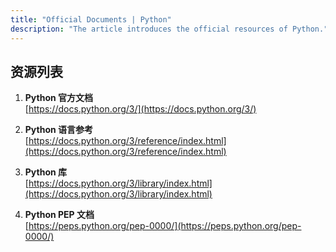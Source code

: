 ```yaml
---
title: "Official Documents | Python"
description: "The article introduces the official resources of Python."
---
```


## 资源列表

1. **Python 官方文档**  
   [https://docs.python.org/3/](https://docs.python.org/3/)

2. **Python 语言参考**  
   [https://docs.python.org/3/reference/index.html](https://docs.python.org/3/reference/index.html)

3. **Python 库**  
   [https://docs.python.org/3/library/index.html](https://docs.python.org/3/library/index.html)

4. **Python PEP 文档**  
   [https://peps.python.org/pep-0000/](https://peps.python.org/pep-0000/)
